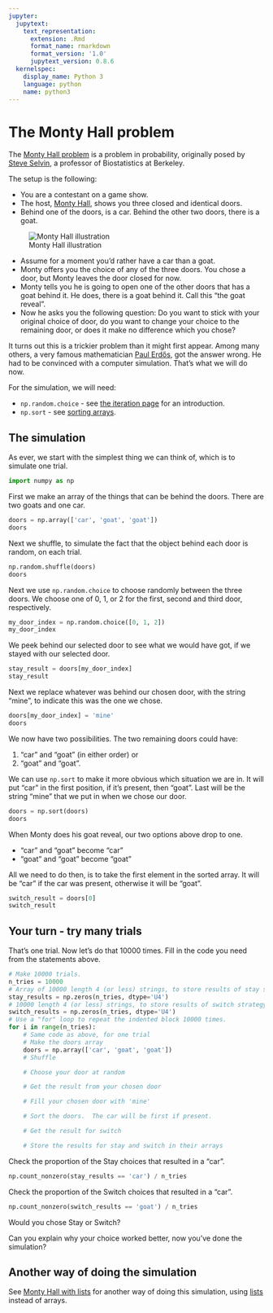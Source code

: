 ```yaml
---
jupyter:
  jupytext:
    text_representation:
      extension: .Rmd
      format_name: rmarkdown
      format_version: '1.0'
      jupytext_version: 0.8.6
  kernelspec:
    display_name: Python 3
    language: python
    name: python3
---
```


# The Monty Hall problem

The [Monty Hall problem](https://en.wikipedia.org/wiki/Monty_Hall_problem) is
a problem in probability, originally posed by [Steve
Selvin](https://en.wikipedia.org/wiki/Steve_Selvin), a professor of
Biostatistics at Berkeley.

The setup is the following:

* You are a contestant on a game show.
* The host, [Monty Hall](https://en.wikipedia.org/wiki/Monty_Hall), shows you
  three closed and identical doors.
* Behind one of the doors, is a car.  Behind the other two doors, there is
  a goat.

![Monty Hall illustration]({{ site.baseurl }}/images/monty_hall_goat.png)

* Assume for a moment you'd rather have a car than a goat.
* Monty offers you the choice of any of the three doors.  You chose a door, but
  Monty leaves the door closed for now.
* Monty tells you he is going to open one of the other doors that has a goat
  behind it.  He does, there is a goat behind it.  Call this "the goat reveal".
* Now he asks you the following question:  Do you want to stick with your
  original choice of door, do you want to change your choice to the remaining
  door, or does it make no difference which you chose?

It turns out this is a trickier problem than it might first appear.  Among many
others, a very famous mathematician [Paul
Erdős](https://en.wikipedia.org/wiki/Paul_Erd%C5%91s), got the answer wrong. He
had to be convinced with a computer simulation.  That's what we will do now.

For the simulation, we will need:

* `np.random.choice` \- see [the iteration page](../05/iteration) for an
  introduction.
* `np.sort` \- see [sorting arrays](sorting_arrays).


## The simulation

As ever, we start with the simplest thing we can think of, which is to simulate
one trial.

```python
import numpy as np
```

First we make an array of the things that can be behind the doors.  There are two goats and one car.

```python
doors = np.array(['car', 'goat', 'goat'])
doors
```

Next we shuffle, to simulate the fact that the object behind each door is random, on each trial.

```python
np.random.shuffle(doors)
doors
```

Next we use `np.random.choice` to choose randomly between the three doors.  We
choose one of 0, 1, or 2 for the first, second and third door, respectively.

```python
my_door_index = np.random.choice([0, 1, 2])
my_door_index
```

We peek behind our selected door to see what we would have got, if we stayed with our selected door.

```python
stay_result = doors[my_door_index]
stay_result
```

Next we replace whatever was behind our chosen door, with the string "mine", to indicate this was the one we chose.

```python
doors[my_door_index] = 'mine'
doors
```

We now have two possibilities.  The two remaining doors could have:

1. "car" and "goat" (in either order) or
1. "goat" and "goat".

We can use `np.sort` to make it more obvious which situation we are in.  It
will put "car" in the first position, if it's present, then "goat". Last will
be the string "mine" that we put in when we chose our door.

```python
doors = np.sort(doors)
doors
```

When Monty does his goat reveal, our two options above drop to one.

* "car" and "goat" become "car"
* "goat" and "goat" become "goat"

All we need to do then, is to take the first element in the sorted array.  It
will be "car" if the car was present, otherwise it will be "goat".

```python
switch_result = doors[0]
switch_result
```

## Your turn - try many trials

That's one trial.   Now let's do that 10000 times.  Fill in the code you need from the statements above.

```python
# Make 10000 trials.
n_tries = 10000
# Array of 10000 length 4 (or less) strings, to store results of stay strategy
stay_results = np.zeros(n_tries, dtype='U4')
# 10000 length 4 (or less) strings, to store results of switch strategy
switch_results = np.zeros(n_tries, dtype='U4')
# Use a "for" loop to repeat the indented block 10000 times.
for i in range(n_tries):
    # Same code as above, for one trial
    # Make the doors array
    doors = np.array(['car', 'goat', 'goat'])
    # Shuffle

    # Choose your door at random

    # Get the result from your chosen door

    # Fill your chosen door with 'mine'

    # Sort the doors.  The car will be first if present.

    # Get the result for switch

    # Store the results for stay and switch in their arrays
```

Check the proportion of the Stay choices that resulted in a "car".

```python
np.count_nonzero(stay_results == 'car') / n_tries
```

Check the proportion of the Switch choices that resulted in a "car".

```python
np.count_nonzero(switch_results == 'goat') / n_tries
```

Would you chose Stay or Switch?

Can you explain why your choice worked better, now you've done the simulation?

## Another way of doing the simulation

See [Monty Hall with lists](../extra/monty_hall_lists) for another way of doing
this simulation, using [lists](../05/lists) instead of arrays.
